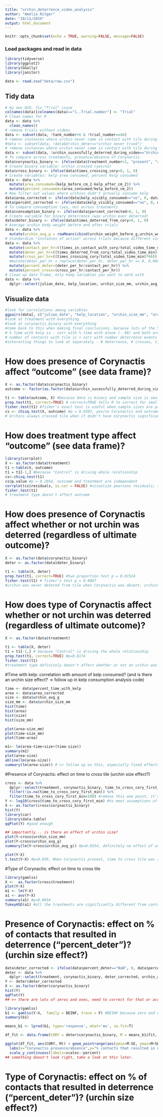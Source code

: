 ```yaml
---
title: "urchin_deterrence_video_analysis"
author: "Amelia Ritger"
date: "10/11/2019"
output: html_document
---
```


```r
knitr::opts_chunk$set(echo = TRUE, warning=FALSE, message=FALSE)
```

### Load packages and read in data
```r
library(tidyverse)
library(ggplot2)
library(GGally)
library(janitor)

data <- read.csv("data/raw.csv")
```

## Tidy data
```r
# my own OCD, fix "Trial" issue
colnames(data)[colnames(data)=="ï..Trial.number"] <- "Trial"
# Clean names for R
data <- data %>%
  clean_names()
# remove trials without videos
data <- subset(data, !tank_number>6 & !trial_number==46)
# remove instances where urchin never came in contact with tile during video (regardless of kelp consumption after video ended)
#data <- subset(data, !data$Urchin_deter=="urchin never tried")
# remove instances where urchin never came in contact with tile during video (but keep instances where kelp consumption occurred after video ended because otherwise n=3 for control treatment)
data <- subset(data, !urchin_sucessfully_deterred_during_video=="Urchin never moved")
# To compare across treatments, presence/absence of Corynactis
data$corynactis_binary <- ifelse(data$treatment_number>1, "present", "absent")
# Create binary variable: urchin crossed (yes/no)
data$cross_binary <- ifelse(data$times_crossing_cory>0, 1, 0)
# Create variables: kelp area consumed, percent kelp consumed
data <- data %>%
  mutate(area_consumed=(kelp_before_cm_2-kelp_after_cm_2)) %>%
  mutate(percent_consumed=(area_consumed/kelp_before_cm_2))
# Now filter out values where urchins didn't actually consume kelp
data$area_corrected <- ifelse(data$kelp_visibly_consumed=="no", 0, data$area_consumed)
data$percent_corrected <- ifelse(data$kelp_visibly_consumed=="no", 0, data$percent_consumed)
# To compare consumption (yes, no) across treatments
data$consumption_binary <- ifelse(data$percent_corrected>0, 1, 0)
# Create variable for binary deterrence (was urchin ever deterred)
data$deter_binary <- ifelse(data$times_deterred_from_cory>0, 1, 0)
# Average urchin body weight before and after trials
data <- data %>%
  mutate(urchin_avg_g = rowMeans(cbind(urchin_weight_before_g,urchin_weight_after_g)))
# Standardize "instances of action" across trials because different video lengths
data <- data %>%
  mutate(contact_per_hr=((times_in_contact_with_cory/total_video_time_min)*60)) %>%
  mutate(deter_per_hr=((times_deterred_from_cory/total_video_time_min)*60)) %>%
  mutate(cross_per_hr=((times_crossing_cory/total_video_time_min)*60)) %>%
  #mutate(deter_per_hr = replace(deter_per_hr, deter_per_hr == 0, 0.000001)) %>%
  mutate(percent_deter=(deter_per_hr/contact_per_hr)) %>%
  mutate(percent_cross=(cross_per_hr/contact_per_hr))
# Clean up data frame, only keep variables you want to work with
data <- data %>%
  dplyr::select(julian_date, kelp_location, urchin_size_mm, urchin_avg_g, treatment, corynactis_binary, consumption_binary, area_corrected, percent_corrected, time_to_cross_cory_first_min, percent_time_alone, percent_time_with_kelp, when_was_kelp_consumed, deter_binary, urchin_deterred_during_video, urchin_sucessfully_deterred_during_video, contact_per_hr, deter_per_hr, cross_per_hr, percent_deter, percent_cross)
```


## Visualize data
```r
#look for correlations among variables
ggpairs(data[, c("julian_date", "kelp_location", "urchin_size_mm", "urchin_avg_g", "treatment", "corynactis_binary", "consumption_binary", "area_corrected", "percent_corrected", "time_to_cross_cory_first_min", "percent_time_alone", "percent_time_with_kelp", "when_was_kelp_consumed", "urchin_deterred_during_video", "urchin_sucessfully_deterred_during_video", "contact_per_hr", "deter_per_hr", "cross_per_hr", "percent_deter", "percent_cross")])
#look at treatment with everything
#look at corynactis_binary with everything
#come back to this when making final conclusions, because lots of the Ys are highly correlated with eachother (obviously) so you want to avoid being  repetitive by commenting on different relationships with correlated variables
# % time with kelp is - corr with % time with alone (-.98) and both are corr with # deterrence (0.58, -0.57)
# number of contacts with tile is + corr with number deterrence events (0.81) and number crosses (0.38)
#interesting things to look at separately - # deterrence, # crosses, time to cross tile
```

# How does presence of Corynactis affect "outcome" (see data frame)?
```r
X <- as.factor(data$corynactis_binary)
outcome <- factor(as.factor(data$urchin_sucessfully_deterred_during_video))

t1 <- table(outcome, X) #because data is binary and sample size is small (controls n = 5), use N-1 Two Proportion Test (below)
prop.test(t1, correct=TRUE) # correct=TRUE tells R to correct for small sample size p = 0.0393
fisher.test(t1) #fisher's exact test is useful when sample sizes are particularly small... p=0.0505
cs <- chisq.test(X, outcome) #p = 0.0393, yes/no Corynactis and outcome are dependent
# Urchins always crossed tile when it didn't have Corynactis significantly more than expected
```

# How does treatment type affect "outcome" (see data frame)?
```r
library(corrplot)
X <- as.factor(data$treatment)
t1 <-table(X, outcome)
t1 = t1[-1,] #because "Control" is driving whole relationship
cs<-chisq.test(t1)
cs$p.value #p = 0.2054, outcome and treatment are independent
corrplot(cs$residuals, is.cor = FALSE) #visualize pearsons residuals; (blue color means positively associated with variables, red color means negatively associated with variables); controls driving a lot of this trend, pink and red also important
fisher.test(t1)
# treatment type doesn't affect outcome
```

# How does presence of Corynactis affect whether or not urchin was deterred (regardless of ultimate outcome)? 
```r
X <- as.factor(data$corynactis_binary)
deter <- as.factor(data$deter_binary)

t1 <- table(X, deter)
prop.test(t1, correct=TRUE) #two proportion test p = 0.01524
fisher.test(t1) # fisher's test p = 0.0067
#urchin was never detered from tile when Corynactis was absent, urchins were likely to be deterred when Corynactis present
```

# How does type of Corynactis affect whether or not urchin was deterred (regardless of ultimate outcome)?
```r
X <- as.factor(data$treatment)

t1 <- table(X, deter)
t1 = t1[-1,] # because "Control" is driving the whole relationship
prop.test(t1, correct=TRUE) #p=0.8174
fisher.test(t1)
#treatment type definitely doesn't affect whether or not an urchin was deterred at least 1x
```

#Time with kelp: correlation with amount of kelp consumed? (and is there an urchin size effect? -> follow up in kelp consumption analysis code)
```r
time <- data$percent_time_with_kelp
area <- data$area_corrected
size <- data$urchin_avg_g
size_mm <- data$urchin_size_mm
hist(time)
hist(area)
hist(size)
hist(size_mm)

plot(area~size_mm)
plot(time~size_mm)
plot(time~area)

m1<- lm(area~time+size+(time:size))
summary(m1)
plot(area~size)
abline(lm(area~size))
summary(lm(area~size)) # >> follow up on this, especially fixed effects model
```

#Presence of Corynactis: effect on time to cross tile (urchin size effect?)
```r
cross <- data %>%
  dplyr::select(treatment, corynactis_binary, time_to_cross_cory_first_min, urchin_avg_g, urchin_size_mm) %>%
  filter(!is.na(time_to_cross_cory_first_min)) %>%
  filter(time_to_cross_cory_first_min<100) #remove this one point, it's a huge outlier
Y <- log10(cross$time_to_cross_cory_first_min) #to meet assumptions of normality
X <- as.factor(cross$corynactis_binary)
hist(Y)
library(car)
library(data.table)
qqPlot(Y) #good enough

## importantly... is there an effect of urchin size?
plot(Y~cross$urchin_size_mm)
plot(Y~cross$urchin_avg_g)
summary(lm(Y~cross$urchin_avg_g)) #p=0.8554, definitely no effect of urchin size on time it takes them to cross the tile

plot(Y~X)
t.test(Y~X) #p=0.039, When Corynactis present, time to cross tile was significantly longer
```

#Type of Corynactis: effect on time to cross tile
```r
library(gamlss)
X <-  as.factor(cross$treatment)
plot(Y~X)
m1 <- lm(Y~X)
a1 <- aov(Y~X)
summary(a1) #p=0.0034
TukeyHSD(a1) #all the treatments are significantly different from control, but there is no signficant difference amongst colors
```

# Presence of Corynactis: effect on % of contacts that resulted in deterrence ("percent_deter")? (urchin size effect?)
```r
data$deter_corrected <- ifelse(data$percent_deter=="NaN", 0, data$percent_deter) #two control instances where urchin never moved are zero deterrence...
deter <- data %>%
  dplyr::select(treatment, corynactis_binary, deter_corrected, urchin_avg_g, urchin_size_mm)
Y <- deter$deter_corrected
X <- as.factor(deter$corynactis_binary)
hist(Y)
qqPlot(Y)
## >> there are lots of zeros and ones, need to correct for that or account for that in the analysis

library(gamlss)
b1 <- gamlss(Y~X,  family = BEINF, trace = F) #BEINF because zero and one values are present in beta distribution
summary(b1)

means_b1 <- lpred(b1, type='response', what='mu', se.fit=T)

df_fit <- data.frame(CORY = deter$corynactis_binary, M = means_b1$fit, SE = means_b1$se.fit)

ggplot(df_fit, aes(CORY, M)) + geom_pointrange(aes(ymin=M-SE, ymax=M+SE)) + 
  labs(x="Corynactis presence/absence",y="% contacts that resulted in deterrence")# +
  scale_y_continuous(labels=scales::percent)
## something doesn't look right, take a look at this later.
```

# Type of Corynactis: effect on % of contacts that resulted in deterrence ("percent_deter")? (urchin size effect?)
```r

```

